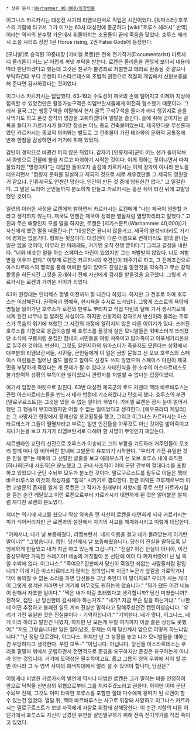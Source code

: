 {{{+1 '''Ignace Karkasy'''}}}

 * 상위 문서：[[Warhammer 40,000/등장인물]]

이그나스 카르카시는 대성전 시기의 리멤브란서로 직업은 시인이었다. [워마스터] 호루스의 기함에 타고서 그가 이끄는 63차 대성전에 종군하다 [wiki:"호루스 헤러시" 반역]이라는 역사의 분수령 가운데서 휘몰아치는 소용돌이 끝에 죽음을 맞았다. 
호루스 헤러시 소설 시리즈 장편 1권 Horus rising, 2권 False Gods에 등장한다.

[모니발]로 승격된 10중대장 [가비엘 로켄]은 전속 전기작가(Documentarist) 마르세디 올리톤이 어느 날 어렵게 꺼낸 부탁을 받는다. 로켄은 올리톤을 괜찮게 보아서 내용에 따라 판단하겠다고 했는데 그것은 친구가 불경죄로 처벌받고 테라로 환송될 것 같으니 부탁하건대 부디 로켄이 아스타르테스의 초법적 권한으로 적절히 개입해서 신원보증을 해 준다면 감사하겠다는 것이었다.

이그나스 카르카시는 답답했다. 63-19의 수도성이 제국의 손에 떨어지고 이제야 지상에 접촉할 수 있었건만은 활동가능구역은 리멤브란서들에게 여전히 협소했기 때문이다. 그래서 결국 그는 행동구역을 이탈해서 현지 골목 구석구석을 돌다가 바디 랭귀지로 술을 사먹기도 하고 온갖 창작의 영감을 고취하겠다며 일탈을 즐긴다. 술에 취해 굽이치는 골목을 돌다가 카르카시가 들어간 장소는 어느 종교 건축물이었는데, 제국인다운 무신론자였던 카르카시는 종교적 의미와는 별도로 그 건축물이 가진 테라와의 문화적 공통점에 반해 한참을 감상하면서 거기에 취해 있었다.

감탄이 경악으로 바뀐건 머지 않은 뒤였다. 갑자기 [인류제국]군이 어느 샌가 들이닥쳐서 화방으로 건물에 불을 지르고 파괴하기 시작한 것이다. 이게 뭐하는 짓이냐면서 따져 물었지만 "명령이다"는 대답만 돌아오자 술김에 카르카시는 이제 경악이 아니라 분노을 터뜨리면서 "점령지 문화를 말살하고 제국의 것으로 새로 세우겠단들 그 제국도 영원할거 같으냐. 인류제국도 언젠간 망한다. 인간이 만든 것 중에 영원한건 없다." 고 일갈한다. 그 말은 도리어 군인들까지 분노하게 만들고 카르카시는 흠신 쥐어 터진 뒤에 고발당했던 것이다.

일련의 이러한 사정을 로켄에게 밝하면서 카르카시는 로켄에게 "나는 제국이 영원할 거라고 생각하지 않는다. 제국도 언젠간 제국이 정복한 별들처럼 멸망하리라고 말했다." 고 진짜 무슨 배짱인지 모를 말을 하지만, 로켄은 [지기스문트(Warhammer 40,000)]가 자신에게 했던 말을 떠올린다.[* "대성전은 끝나지 않을거고, 제국이 완성되더라도 거기에 평화는 없을거다. 평화는 헛꿈이다. 대성전이 다른 이름으로 변하더라도 절대 끝나는 일은 없을 것이다, 아무리 먼 미래래도, 거기엔 오직 전쟁 뿐이다."] 그리고 결정을 내린다. "너와 비슷한 말을 하는 스페이스 마린이 있었지만 그는 처벌받지 않았다. 너도 처벌받을 이유가 없다." 이렇게 로켄은 카르카시의 후견인이 돼주기로 하고, 그 전제조건으로 아스타르테스의 맹약을 통해 어떠한 일이 있어도 진실만을 말할것을 약속하고 무슨 창작활동을 하든지간 그것을 공개하기 전에 자신에게 검사를 받을것을 요구했다. 그렇게 카르카시는 로켄과 가까운 사이가 되었다.

63차 원정대는 인터렉스 정벌 이전까지 잘 나간다 하였다. 하지만 그 전후로 하여 호루스는 이상해진다. 권력욕과 명예욕, 현시욕을 수시로 드러냈다. 그렇게 스스로의 욕망에 명철을 잃어가던 호루스가 로켄의 만류도 뿌리치고 직접 다빈의 달에 가서 생사기로에 서게 된건 너무나 잘 알려진 사실이다. 하지만 신황제의 장자로서 반신이라 불리는 호루스가 목숨의 위기에 처했던 그 사건의 과정에 알려지지 않은 다른 이야기가 있다. 쓰러진 호루스를 기함으로 응급이송할 때 호루스를 들것에 실은 모니발들은 워마스터가 쓰러졌단 소식에 구름처럼 운집한 함내의 시민들을 여럿 쳐죽이고 밟아죽이고 아포세카리온으로 질주한 것이다. 반신이, 그것도 일인지하의 워마스터가 죽을지도 모른다는 상황에서 대부분의 리멤브란서들, 시민들, 군인들에게 이 일은 금방 묻혔고 선 오브 호루스의 스페이스 마린들은 일어난 줄도 몰랐고 알아도 신경도 쓰지 않았으며 스페이스 마린이 제국민을 부당하게 죽였다는 게 문제가 될 수 있다고 사태인식을 한 소수의 아스타르테스도 불가항력적 상황의 부득이한 일이었으니 관련자를 처벌할 수 없다는 입장이었다.

여기서 입장은 여럿으로 갈린다. 63번 대성전 제국군의 로드 커맨더 헥터 바르바루스는 관련 아스타르테스들을 반드시 테라 법정에 기소하겠다고 단호히 했다. 호루스의 부관 [말로구르스트]는 그것을 있을 수 없는 일이라 하였다. 가비엘 로켄은 잠시 눈이 멀어서 했던 그 행동이 부끄러웠지만 어쩔 수 없는 일이었다고 생각한다. [에우프라티 케일러]는 그 사망사고 현장에서 황제신앙 포교활동을 했고, 그리고 이그나스 카르카시는 아스타르테스가 그들이 필멸자라고 부르는 일반 인간들을 아무것도 아닌 것처럼 밟아죽이고 지나가는걸 보고 자기가 리멤브란서로 다해야 할 사명이 무엇인지 깨닫는다.

세르펜타인 교단의 신전으로 호루스가 이송되고 그의 부활을 기도하러 거주민들이 모조리 함께 떠나 텅 비어버린 함내에 고발문이 유포되기 시작한다. "우리가 가진 유일한 것은 진실 뿐"는 제목의 그 신랄한 글줄을 보고 에레부스가 선 오브 호루스 내에 조직한 [하나회|군내 사조직]은 분노했고 그 군내 사조직이 이미 군단 간부의 절대다수를 포함하고 있었으니 군단 수뇌부 모두가 분노한 것이다. 말로구르스트를 필두로 이들은 헥터 바르바루스와 이것의 작성자를 "침묵" 시키기로 결의한다. 한편 이악톤 크루제로부터 이런 고발문의 존재를 알게 된 로켄은 그 작자가 원래부터 저항시를 주로 쓰던 카르카시임을 듣는 순간 깨달았고 이런 로켄으로부터 카르카시가 대면하게 된 것은 얼어붙은 철처럼 차디찬 로켄의 분노였다.

치미는 의기에 사고를 쳤으나 막상 약속을 깬 자신이 로켄을 대면하게 되자 카르카시는 피가 식어버리지만 곧 로켄과의 설전에서 자기의 사고를 체계화시키고 이렇게 대답한다.

"어째서냐, 내가 널 보증해줬다, 리멤브란서. 네게 이름을 걸고 내가 돌려받는게 이거란 말이냐?"
"그렇습니다. 캡틴. 당신께서 날 보증해줬습니다. 당신이 진실을 말하도록 날 맹세하게 만들었고 내가 지금 하고 있는게 그겁니다."
"진실? 이건 진실이 아니야, 이건 중상모략만 가득한 쓰레기야! 네놈의 거짓말이 온 선단에 이미 다 퍼져버렸어! 난 널 죽일 수밖에 없다. 이그나스."
"죽여요? 갑판에서 당신이 죽였던 죄없는 사람들처럼 말입니까? 이게 지금 아스타르테스가 말하는 정의입니까 지금? 누군가 앞길을 가로막거나 댁이 동의할 수 없는 소리를 하면 당신들은 그냥 죽인다 이 말이지요? 우리가 사는 제국이 그렇게 생겨난 거라면 난 거기에 아무것도 원하는게 없습니다."
"뭐가 됐든 이건 네놈이 원해서 자초한 일이다."
"댁은 내가 이걸 초래했다고 생각합니까? 당신 미쳤습니까? 전혀요, 캡틴. 난 당신한테 감사해야 하는거죠."
"내가? 지금 무슨 말을 하는거냐."
"나한테 어떤 추접하고 불쾌한 일도 계속 진실만 말하라고 말해주셨던건 캡틴이셨습니다. '우리가 가진 유일한 것은 진실뿐이다 - 기억하십니까."
"기억한다. 네가 맞다, 이그나스, 네게 이리 하라고 말한건 나였지, 하지만 난 모든게 우릴 여기까지 이끌 줄은 상상도 못했어."
"저도 그렇습니다만 일은 일어났죠, 문제는 이제 당신께서 앞으로 어떻게 하느냐입니다."
"난 정말 모르겠다, 이그나스. 하지만 난 그 상황을 놓고 니가 모니발들을 대하는건 부당하다고 생각한다. 우린 모두-"
"아닙니다. 아닙니다. 당신들 아스타르테스는 우리들 필멸자 위에서 군림하면서 전면적으로 존경을 요구하지만 존경은 요구하는게 아니라 얻는 것입니다. 거기에 도덕성은 필수적이고요. 옳고 그름의 영역 우위에 서야 할 뿐만 아니라 그 두 영역 사이의 회색지대에서 멀리 설 수 있어야 합니다, 당신은."

이렇게나 비범한 카르카시의 발언에 역시나 대범한 로켄은 그가 말하는 바를 인정하여 앞으로 닥쳐올 신변상의 위협으로부터 그를 지켜주겠노라고 권한다. 하지만 이미 군단 수뇌부 전체, 그것도 이미 타락한 호루스를 포함한 절대 다수에게 왕따가 된 로켄이 할 수 있는건 없었다. 열달 뒤, 헥터 바르바루스는 사고로 위장돼 사망하고 이그나스 카르카시는 말로구르스트가 보낸 자객에게 자살로 위장돼 살해당한다. 이 순간 기함의 다른 어딘가에서 호루스도 자신이 남겼던 유언을 살인멸구하기 위해 전속 전기작가를 직접 죽이고 있었다.
